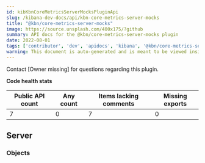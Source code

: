 ```yaml
---
id: kibKbnCoreMetricsServerMocksPluginApi
slug: /kibana-dev-docs/api/kbn-core-metrics-server-mocks
title: "@kbn/core-metrics-server-mocks"
image: https://source.unsplash.com/400x175/?github
summary: API docs for the @kbn/core-metrics-server-mocks plugin
date: 2022-08-01
tags: ['contributor', 'dev', 'apidocs', 'kibana', '@kbn/core-metrics-server-mocks']
warning: This document is auto-generated and is meant to be viewed inside our experimental, new docs system. Reach out in #docs-engineering for more info.
---
```




Contact [Owner missing] for questions regarding this plugin.

**Code health stats**

| Public API count  | Any count | Items lacking comments | Missing exports |
|-------------------|-----------|------------------------|-----------------|
| 7 | 0 | 7 | 0 |

## Server

### Objects
<DocDefinitionList data={kbnCoreMetricsServerMocksObj.server.objects}/>

